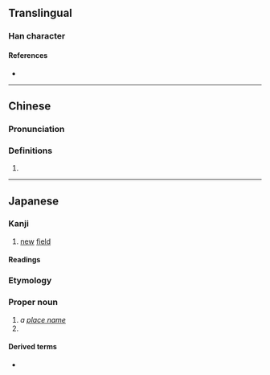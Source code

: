 {{also|畬}}
{{character info/new}}
==Translingual==

===Han character===
{{Han char|rn=102|rad=田|as=07|sn=12|four=|canj=WOMD|ids=⿰田余}}

====References====
* {{Han ref|kx=0763.140|dkj=21861|dj=1173.020|hdz=42543.010|uh=756D|ud=30061}}

----

==Chinese==
{{zh-forms}}

===Pronunciation===
{{zh-pron
|m=yú
|c=jyu4
|cat=
}}

===Definitions===
{{zh-hanzi}}

# {{rfdef|zh}}

----

==Japanese==

===Kanji===
{{ja-kanji|grade=|rs=田07}}

# [[new]] [[field]]

====Readings====
{{ja-readings
|goon=しゃ, よ
|kanon=しゃ, よ
|kun=あらた-, やきた-<!--, やわ-らぐ<やは-らぐ-->
|nanori=はり}}

===Etymology===
{{ja-kanjitab|はり|yomi=i}}
{{rfe|ja|sort=はり}}

===Proper noun===
{{ja-pos|proper|はり}}

# ''a [[place name]]''
# {{surname|lang=ja|A=a|nodot=1|sort=はり}}

====Derived terms====
* {{ja-r|畭%尾|^はり%お}}